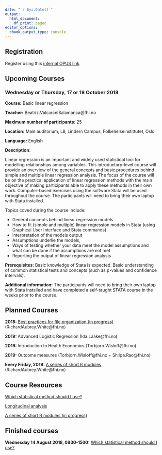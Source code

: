 ```yaml
---
date: "`r Sys.Date()`"
output:
  html_document:
    df_print: paged
editor_options: 
  chunk_output_type: console
---
```


## Registration

Register using this [internal OPUS link](http://samarbeid.fhi.no/sites/1294/_layouts/15/WopiFrame.aspx?sourcedoc={91898DA5-F6FA-4578-8C57-7F516DCF032A}&file=Kurs.xlsx&action=default).

## Upcoming Courses

### Wednesday or Thursday, 17 or 18 October 2018

**Course:** Basic linear regression

**Teacher:** Beatriz.ValcarcelSalamanca@fhi.no

**Maximum number of participants:** 25 

**Location:** Main auditorium, L8, Lindern Campus, Folkehelseinstittutet, Oslo

**Language:** English

**Description:**

Linear regression is an important and widely used statistical tool for modelling relationships among variables. This introductory-level course will provide an overview of the general concepts and basic procedures behind simple and multiple linear regression analysis. The focus of the course will be on the practical application of linear regression methods with the main objective of making participants able to apply these methods in their own work. Computer-based exercises using the software Stata will be used throughout the course. The participants will need to bring their own laptop with Stata installed.

Topics coved during the course include: 

- General concepts behind linear regression models
- How to fit (simple and multiple) linear regression models in Stata (using Graphical User Interface and Stata commands)
- Interpretation of the models output 
- Assumptions underlie the models, 
- Ways of testing whether your data meet the model assumptions and what can be done if the assumptions are not met
- Reporting the output of linear regression analysis

**Prerequisites:**
Basic knowledge of Stata is expected. Basic understanding of common statistical tests and concepts (such as p-values and confidence intervals).

**Additional information:**
The participants will need to bring their own laptop with Stata installed and have completed a self-taught STATA course in the weeks prior to the course.

## Planned Courses

**2018:** [Best practices for file organization (in progress)](/best_practices_files/index.html) (RichardAubrey.White@fhi.no)

**2019:** Advanced Logistic Regression (Ida.Laake@fhi.no)

**2019:** Introduction to Health Economics (Torbjorn.Wisloff@fhi.no)

**2019:** Outcome measures (Torbjorn.Wisloff@fhi.no + Shilpa.Rao@fhi.no)

**Every Friday, 2019:** [A series of short R modules](/short_r_modules/index.html) (RichardAubrey.White@fhi.no)

## Course Resources

[Which statistical method should I use?](/which_stats_method/index.html)

[Longitudinal analysis](/longitudinal_analysis/index.html)

[A series of short R modules (in progress)](/short_r_modules/index.html)

## Finished courses

**Wednesday 14 August 2018, 0930-1500:** [Which statistical method should I use?](/which_stats_method/index.html)
